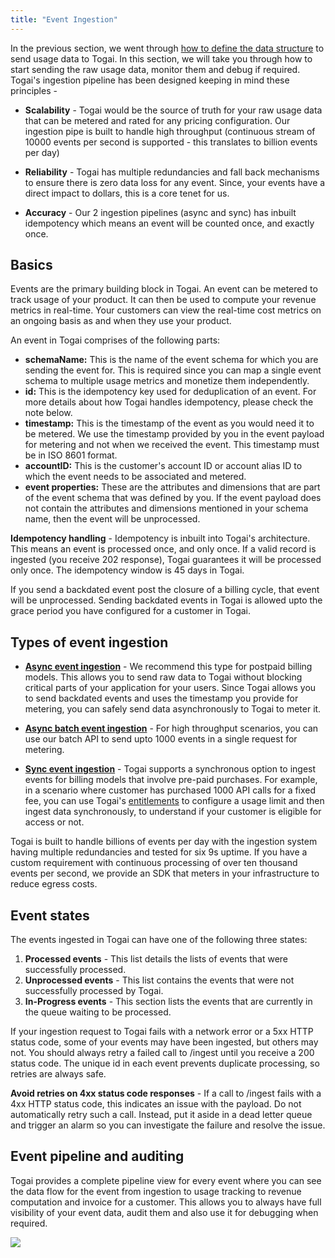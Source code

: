 ```yaml
---
title: "Event Ingestion"
---
```


In the previous section, we went through [how to define the data structure](/docs/event-schemas) to send usage data to Togai. In this section, we will take you through how to start sending the raw usage data, monitor them and debug if required. Togai's ingestion pipeline has been designed keeping in mind these principles - 

* **Scalability** - Togai would be the source of truth for your raw usage data that can be metered and rated for any pricing configuration. Our ingestion pipe is built to handle high throughput (continuous stream of 10000 events per second is supported - this translates to billion events per day)

* **Reliability** - Togai has multiple redundancies and fall back mechanisms to ensure there is zero data loss for any event. Since, your events have a direct impact to dollars, this is a core tenet for us.

* **Accuracy** - Our 2 ingestion pipelines (async and sync) has inbuilt idempotency which means an event will be counted once, and exactly once.

## Basics 

Events are the primary building block in Togai. An event can be metered to track usage of your product. It can then be used to compute your revenue metrics in real-time. Your customers can view the real-time cost metrics on an ongoing basis as and when they use your product.

An event in Togai comprises of the following parts:

* **schemaName:** This is the name of the event schema for which you are sending the event for. This is required since you can map a single event schema to multiple usage metrics and monetize them independently.
* **id:** This is the idempotency key used for deduplication of an event. For more details about how Togai handles idempotency, please check the note below.
* **timestamp:** This is the timestamp of the event as you would need it to be metered. We use the timestamp provided by you in the event payload for metering and not when we received the event. This timestamp must be in ISO 8601 format.
* **accountID:** This is the customer's account ID or account alias ID to which the event needs to be associated and metered.
* **event properties:** These are the attributes and dimensions that are part of the event schema that was defined by you. If the event payload does not contain the attributes and dimensions mentioned in your schema name, then the event will be unprocessed.

<Tip>**Idempotency handling** -  Idempotency is inbuilt into Togai's architecture. This means an event is processed once, and only once. If a valid record is ingested (you receive 202 response), Togai guarantees it will be processed only once. The idempotency window is 45 days in Togai.</Tip>

<Warning>If you send a backdated event post the closure of a billing cycle, that event will be unprocessed. Sending backdated events in Togai is allowed upto the grace period you have configured for a customer in Togai.</Warning>

## Types of event ingestion

* **[Async event ingestion](/api-reference/event-ingestion/ingest-events-to-togai)** - We recommend this type for postpaid billing models. This allows you to send raw data to Togai without blocking critical parts of your application for your users. Since Togai allows you to send backdated events and uses the timestamp you provide for metering, you can safely send data asynchronously to Togai to meter it.

* **[Async batch event ingestion](/api-reference/event-ingestion/ingest-events-to-togai-in-batch)** - For high throughput scenarios, you can use our batch API to send upto 1000 events in a single request for metering.

* **[Sync event ingestion](/api-reference/entitlements/ingest-event-if-a-user-is-entitled-to-a-feature)** - Togai supports a synchronous option to ingest events for billing models that involve pre-paid purchases. For example, in a scenario where customer has purchased 1000 API calls for a fixed fee, you can use Togai's [entitlements](docs/entitlements) to configure a usage limit and then ingest data synchronously, to understand if your customer is eligible for access or not.

<Check>Togai is built to handle billions of events per day with the ingestion system having multiple redundancies and tested for six 9s uptime. If you have a custom requirement with continuous processing of over ten thousand events per second, we provide an SDK that meters in your infrastructure to reduce egress costs.</Check>


## Event states

The events ingested in Togai can have one of the following three states:  
1. **Processed events** - This list details the lists of events that were successfully processed. 
2. **Unprocessed events** - This list contains the events that were not successfully processed by Togai.
3. **In-Progress events** - This section lists the events that are currently in the queue waiting to be processed.

If your ingestion request to Togai fails with a network error or a 5xx HTTP status code, some of your events may have been ingested, but others may not. You should always retry a failed call to /ingest until you receive a 200 status code. The unique id in each event prevents duplicate processing, so retries are always safe.

<Warning>**Avoid retries on 4xx status code responses** - If a call to /ingest fails with a 4xx HTTP status code, this indicates an issue with the payload. Do not automatically retry such a call. Instead, put it aside in a dead letter queue and trigger an alarm so you can investigate the failure and resolve the issue. </Warning>

## Event pipeline and auditing

Togai provides a complete pipeline view for every event where you can see the data flow for the event from ingestion to usage tracking to revenue computation and invoice for a customer. This allows you to always have full visibility of your event data, audit them and also use it for debugging when required.

<Frame caption="Event pipeline">
  <img src="/docs/images/event-pipeline.png" />
</Frame>
